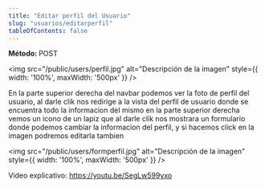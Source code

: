 ```yaml
---
title: "Editar perfil del Usuario"
slug: "usuarios/editarperfil"
tableOfContents: false
---
```



<p>
  <strong>Método: </strong>
  <span class="sl-badge caution small astro-avdet4wd">POST</span>
</p>

<Tabs>
  <TabItem label="Endpoint">
    <ApiEndpoint url={`/perfil`}/>
  </TabItem>
</Tabs>

<img src="/public/users/perfil.jpg" alt="Descripción de la imagen" style={{ width: '100%', maxWidth: '500px' }} />

En la parte superior derecha del navbar podemos ver la foto de perfil del usuario, al darle clik nos redirige a la vista del perfil 
de usuario donde se encuentra todo la informacion del mismo en la parte superior derecha vemos un icono de un lapiz que al darle clik nos mostrara 
un formulario donde podemos cambiar la informacion del perfil, y si hacemos click en la imagen podremos editarla tambien

<img src="/public/users/formperfil.jpg" alt="Descripción de la imagen" style={{ width: '100%', maxWidth: '500px' }} />

Video explicativo: https://youtu.be/SegLw599yxo

